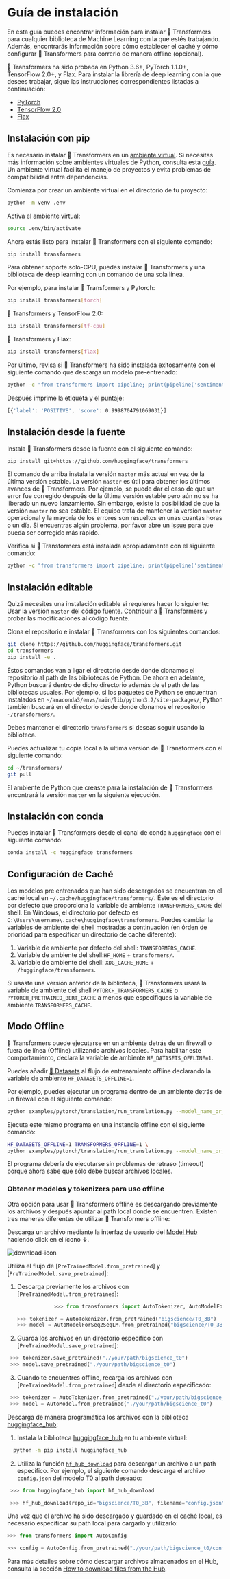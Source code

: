 <!---
Copyright 2022 The HuggingFace Team. All rights reserved.

Licensed under the Apache License, Version 2.0 (the "License");
you may not use this file except in compliance with the License.
You may obtain a copy of the License at

    http://www.apache.org/licenses/LICENSE-2.0

Unless required by applicable law or agreed to in writing, software
distributed under the License is distributed on an "AS IS" BASIS,
WITHOUT WARRANTIES OR CONDITIONS OF ANY KIND, either express or implied.
See the License for the specific language governing permissions and
limitations under the License.
-->

# Guía de instalación

En esta guía puedes encontrar información para instalar 🤗 Transformers para cualquier biblioteca de Machine Learning con la que estés trabajando. Además, encontrarás información sobre cómo establecer el caché y cómo configurar 🤗 Transformers para correrlo de manera offline (opcional).

🤗 Transformers ha sido probada en Python 3.6+, PyTorch 1.1.0+, TensorFlow 2.0+, y Flax. Para instalar la librería de deep learning con la que desees trabajar, sigue las instrucciones correspondientes listadas a continuación:

* [PyTorch](https://pytorch.org/get-started/locally/)
* [TensorFlow 2.0](https://www.tensorflow.org/install/pip)
* [Flax](https://flax.readthedocs.io/en/latest/)

## Instalación con pip

Es necesario instalar 🤗 Transformers en un [ambiente virtual](https://docs.python.org/3/library/venv.html). Si necesitas más información sobre ambientes virtuales de Python, consulta esta [guía](https://packaging.python.org/guides/installing-using-pip-and-virtual-environments/
). Un ambiente virtual facilita el manejo de proyectos y evita problemas de compatibilidad entre dependencias.

Comienza por crear un ambiente virtual en el directorio de tu proyecto:

```bash
python -m venv .env
```

Activa el ambiente virtual:

```bash
source .env/bin/activate
```

Ahora estás listo para instalar 🤗 Transformers con el siguiente comando:

```bash
pip install transformers
```

Para obtener soporte solo-CPU, puedes instalar 🤗 Transformers y una biblioteca de deep learning con un comando de una sola línea.

Por ejemplo, para instalar  🤗 Transformers y Pytorch:

```bash
pip install transformers[torch]
```

🤗 Transformers y TensorFlow 2.0:

```bash
pip install transformers[tf-cpu]
```

🤗 Transformers y Flax:

```bash
pip install transformers[flax]
```

Por último, revisa si 🤗 Transformers ha sido instalada exitosamente con el siguiente comando que descarga un modelo pre-entrenado:

```bash
python -c "from transformers import pipeline; print(pipeline('sentiment-analysis')('we love you'))"
```
Después imprime la etiqueta y el puntaje:

```bash
[{'label': 'POSITIVE', 'score': 0.9998704791069031}]
```

## Instalación desde la fuente

Instala 🤗 Transformers desde la fuente con el siguiente comando:

```bash
pip install git+https://github.com/huggingface/transformers
```

El comando de arriba instala la versión `master` más actual en vez de la última versión estable. La versión `master` es útil para obtener los últimos avances de  🤗 Transformers. Por ejemplo, se puede dar el caso de que un error fue corregido después de la última versión estable pero aún no se ha liberado un nuevo lanzamiento. Sin embargo, existe la posibilidad de que la versión `master` no sea estable. El equipo trata de mantener la versión `master` operacional y la mayoría de los errores son resueltos en unas cuantas horas o un día. Si encuentras algún problema, por favor abre un [Issue](https://github.com/huggingface/transformers/issues) para que pueda ser corregido más rápido.

Verifica si 🤗 Transformers está instalada apropiadamente con el siguiente comando:

```bash
python -c "from transformers import pipeline; print(pipeline('sentiment-analysis')('I love you'))"
```

## Instalación editable

Quizá necesites una instalación editable si requieres hacer lo siguiente:
Usar la versión `master` del código fuente.
Contribuir a 🤗 Transformers y probar las modificaciones al código fuente.

Clona el repositorio e instalar 🤗 Transformers con los siguientes comandos:

```bash
git clone https://github.com/huggingface/transformers.git
cd transformers
pip install -e .
```

Éstos comandos van a ligar el directorio desde donde clonamos el repositorio al path de las bibliotecas de Python. De ahora en adelante, Python buscará dentro de dicho directorio además de el path de las bibliotecas usuales. Por ejemplo, si los paquetes de Python se encuentran instalados en `~/anaconda3/envs/main/lib/python3.7/site-packages/`, Python también buscará en el directorio desde donde clonamos el repositorio `~/transformers/`.

<Tip warning={true}>

Debes mantener el directorio `transformers`  si deseas seguir usando la biblioteca.

</Tip>

Puedes actualizar tu copia local a la última versión de 🤗 Transformers con el siguiente comando:

```bash
cd ~/transformers/
git pull
```

El ambiente de Python que creaste para la instalación de 🤗 Transformers encontrará la versión `master` en la siguiente ejecución.

## Instalación con conda

Puedes instalar  🤗 Transformers desde el canal de conda `huggingface` con el siguiente comando:

```bash
conda install -c huggingface transformers
```

## Configuración de Caché

Los modelos pre entrenados que han sido descargados se encuentran en el caché local en  `~/.cache/huggingface/transformers/`. Éste es el directorio por defecto que proporciona la variable de ambiente `TRANSFORMERS_CACHE` del shell. En Windows, el directorio por defecto es `C:\Users\username\.cache\huggingface\transformers`. Puedes cambiar la variables de ambiente del shell mostradas a continuación (en órden de prioridad para especificar un directorio de caché diferente):

1. Variable de ambiente por defecto del shell: `TRANSFORMERS_CACHE`.
2. Variable de ambiente del shell:`HF_HOME` + `transformers/`.
3. Variable de ambiente del shell: `XDG_CACHE_HOME` + `/huggingface/transformers`.

<Tip>

Si usaste una versión anterior de la biblioteca,  🤗 Transformers usará la variable de ambiente del shell `PYTORCH_TRANSFORMERS_CACHE` o `PYTORCH_PRETRAINED_BERT_CACHE` a menos que especifiques la variable de ambiente `TRANSFORMERS_CACHE`.

</Tip>


## Modo Offline

🤗 Transformers puede ejecutarse en un ambiente detrás de un firewall o fuera de línea (Offline) utilizando archivos locales. Para habilitar este comportamiento, declara la variable de ambiente `HF_DATASETS_OFFLINE=1`.

<Tip>

Puedes añadir  [🤗 Datasets](https://huggingface.co/docs/datasets/) al flujo de entrenamiento offline declarando la variable de ambiente  `HF_DATASETS_OFFLINE=1`.

</Tip>

Por ejemplo, puedes ejecutar un programa dentro de un ambiente detrás de un firewall con el siguiente comando:

```bash
python examples/pytorch/translation/run_translation.py --model_name_or_path t5-small --dataset_name wmt16 --dataset_config ro-en ...
```

Ejecuta este mismo programa en una instancia offline con el siguiente comando:

```bash
HF_DATASETS_OFFLINE=1 TRANSFORMERS_OFFLINE=1 \
python examples/pytorch/translation/run_translation.py --model_name_or_path t5-small --dataset_name wmt16 --dataset_config ro-en ...
```

El programa debería de ejecutarse sin problemas de retraso (timeout) porque ahora sabe que sólo debe buscar archivos locales.

### Obtener modelos y tokenizers para uso offline

Otra opción para usar 🤗 Transformers offline es descargando previamente los archivos y después apuntar al path local donde se encuentren. Existen tres maneras diferentes de utilizar 🤗 Transformers offline:

Descarga un archivo mediante la interfaz de usuario del [Model Hub](https://huggingface.co/models) haciendo click en el ícono ↓.

![download-icon](https://huggingface.co/datasets/huggingface/documentation-images/resolve/main/download-icon.png)


Utiliza el flujo de [`PreTrainedModel.from_pretrained`] y [`PreTrainedModel.save_pretrained`]:
1. Descarga previamente los archivos con [`PreTrainedModel.from_pretrained`]:

    ```py
                >>> from transformers import AutoTokenizer, AutoModelForSeq2SeqLM

    >>> tokenizer = AutoTokenizer.from_pretrained("bigscience/T0_3B")
    >>> model = AutoModelForSeq2SeqLM.from_pretrained("bigscience/T0_3B")
    ```


2. Guarda los archivos en un directorio específico con [`PreTrainedModel.save_pretrained`]:

```py
 >>> tokenizer.save_pretrained("./your/path/bigscience_t0")
 >>> model.save_pretrained("./your/path/bigscience_t0")
 ```

3. Cuando te encuentres offline, recarga los archivos con [`PreTrainedModel.from_pretrained`] desde el directorio especificado: 
  
```py
 >>> tokenizer = AutoTokenizer.from_pretrained("./your/path/bigscience_t0")
 >>> model = AutoModel.from_pretrained("./your/path/bigscience_t0")
 ```

Descarga de manera programática los archivos con la biblioteca [huggingface_hub](https://github.com/huggingface/huggingface_hub/tree/main/src/huggingface_hub):

1. Instala la biblioteca [huggingface_hub](https://github.com/huggingface/huggingface_hub/tree/main/src/huggingface_hub) en tu ambiente virtual: 

```bash
  python -m pip install huggingface_hub
 ```

2. Utiliza la función [`hf_hub_download`](https://huggingface.co/docs/hub/adding-a-library#download-files-from-the-hub) para descargar un archivo a un path específico. Por ejemplo, el siguiente comando descarga el archivo `config.json` del modelo [T0](https://huggingface.co/bigscience/T0_3B) al path deseado:

```py
 >>> from huggingface_hub import hf_hub_download

 >>> hf_hub_download(repo_id="bigscience/T0_3B", filename="config.json", cache_dir="./your/path/bigscience_t0")
 ```

Una vez que el archivo ha sido descargado y guardado en el caché local, es necesario especificar su path local para cargarlo y utilizarlo:

```py
>>> from transformers import AutoConfig

>>> config = AutoConfig.from_pretrained("./your/path/bigscience_t0/config.json")
```

<Tip>

Para más detalles sobre cómo descargar archivos almacenados en el Hub, consulta la sección  [How to download files from the Hub](https://huggingface.co/docs/hub/how-to-downstream).

</Tip>






